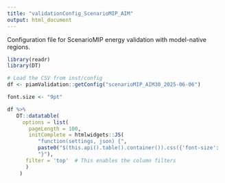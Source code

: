 ```yaml
---
title: "validationConfig_ScenarioMIP_AIM"
output: html_document
---
```


Configuration file for ScenarioMIP energy validation with model-native regions.

```r
library(readr)
library(DT)

# Load the CSV from inst/config
df <- piamValidation::getConfig("scenarioMIP_AIM30_2025-06-06")

font.size <- "9pt"

df %>%
   DT::datatable(
     options = list(
       pageLength = 100,
       initComplete = htmlwidgets::JS(
          "function(settings, json) {",
          paste0("$(this.api().table().container()).css({'font-size': '", font.size, "'});"),
          "}"),
      filter = 'top'  # This enables the column filters
      )
    )

```
